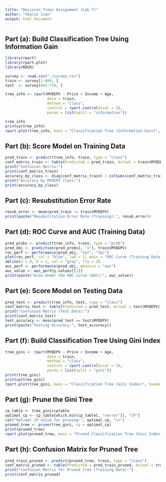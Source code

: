 ```yaml
---
title: "Decision Trees Assignment (Lab 7)"
author: "Skalin Ivan"
output: html_document
---
```


## Part (a): Build Classification Tree Using Information Gain

```r
library(rpart)
library(rpart.plot)
library(ROCR)

survey <- read.csv("./survey.csv")
train <- survey[1:600, ]
test  <- survey[601:750, ]

tree_info <- rpart(MYDEPV ~ Price + Income + Age,
                   data = train,
                   method = "class",
                   control = rpart.control(xval = 3),
                   parms = list(split = "information"))

tree_info
printcp(tree_info)
rpart.plot(tree_info, main = "Classification Tree (Information Gain)", tweak = 1.5)
```

## Part (b): Score Model on Training Data

```r
pred_train <- predict(tree_info, train, type = "class")
conf_matrix_train <- table(Predicted = pred_train, Actual = train$MYDEPV)
print("Confusion Matrix:")
print(conf_matrix_train)
accuracy_by_class <- diag(conf_matrix_train) / colSums(conf_matrix_train)
print("Accuracy by MYDEPV class:")
print(accuracy_by_class)
```

## Part (c): Resubstitution Error Rate

```r
resub_error <- mean(pred_train != train$MYDEPV)
print(paste("Resubstitution Error Rate (Training):", resub_error))
```

## Part (d): ROC Curve and AUC (Training Data)

```r
pred_probs <- predict(tree_info, train, type = "prob")
pred_obj <- prediction(pred_probs[, "1"], train$MYDEPV)
roc_perf <- performance(pred_obj, "tpr", "fpr")
plot(roc_perf, col = "blue", lwd = 2, main = "ROC Curve (Training Data)")
abline(a = 0, b = 1, col = "gray", lty = 2)
auc_perf <- performance(pred_obj, measure = "auc")
auc_value <- auc_perf@y.values[[1]]
print(paste("Area Under the ROC Curve (AUC):", auc_value))
```

## Part (e): Score Model on Testing Data

```r
pred_test <- predict(tree_info, test, type = "class")
conf_matrix_test <- table(Predicted = pred_test, Actual = test$MYDEPV)
print("Confusion Matrix (Test Data):")
print(conf_matrix_test)
test_accuracy <- mean(pred_test == test$MYDEPV)
print(paste("Testing Accuracy:", test_accuracy))
```

## Part (f): Build Classification Tree Using Gini Index

```r
tree_gini <- rpart(MYDEPV ~ Price + Income + Age,
                   data = train,
                   method = "class",
                   control = rpart.control(xval = 3),
                   parms = list(split = "gini"))
print(tree_gini)
printcp(tree_gini)
rpart.plot(tree_gini, main = "Classification Tree (Gini Index)", tweak = 1.5)
```

## Part (g): Prune the Gini Tree

```r
cp_table <- tree_gini$cptable
optimal_cp <- cp_table[which.min(cp_table[, "xerror"]), "CP"]
cat("Optimal CP value for pruning:", optimal_cp, "\n")
pruned_tree <- prune(tree_gini, cp = optimal_cp)
print(pruned_tree)
rpart.plot(pruned_tree, main = "Pruned Classification Tree (Gini Index)")
```

## Part (h): Confusion Matrix for Pruned Tree

```r
pred_train_pruned <- predict(pruned_tree, train, type = "class")
conf_matrix_pruned <- table(Predicted = pred_train_pruned, Actual = train$MYDEPV)
print("Confusion Matrix for Pruned Tree (Training Data):")
print(conf_matrix_pruned)
```